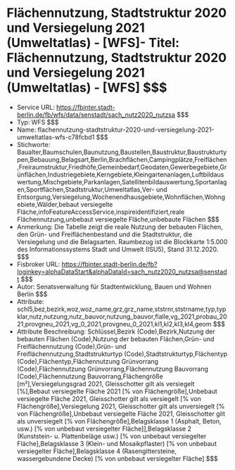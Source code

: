 # Flächennutzung, Stadtstruktur 2020 und Versiegelung 2021 (Umweltatlas) - [WFS]- Titel: Flächennutzung, Stadtstruktur 2020 und Versiegelung 2021 (Umweltatlas) - [WFS] $$$
- Service URL: https://fbinter.stadt-berlin.de/fb/wfs/data/senstadt/sach_nutz2020_nutzsa $$$
- Typ: WFS $$$
- Name: flachennutzung-stadtstruktur-2020-und-versiegelung-2021-umweltatlas-wfs-c78fcbd1 $$$
- Stichworte: Baualter,Baumschulen,Baunutzung,Baustellen,Baustruktur,Baustrukturtypen,Bebauung,Belagsart,Berlin,Brachflächen,Campingplätze,Freiflächen,Freiraumstruktur,Friedhöfe,Gemeinbedarf,Geodaten,Gewerbegebiete,Grünflächen,Industriegebiete,Kerngebiete,Kleingartenanlagen,Luftbildauswertung,Mischgebiete,Parkanlagen,Satellitenbildauswertung,Sportanlagen,Sportflächen,Stadtstruktur,Umweltatlas,Ver- und Entsorgung,Versiegelung,Wochenendhausgebiete,Wohnflächen,Wohngebiete,Wälder,bebaut versiegelte Fläche,infoFeatureAccessService,inspireidentifiziert,reale Flächennutzung,unbebaut versiegelte Fläche,unbebaute Flächen $$$
- Anmerkung: Die Tabelle zeigt die reale Nutzung der bebauten Flächen, den Grün- und Freiflächenbestand und die Stadtstruktur, die Versiegelung und die Belagsarten.
Raumbezug ist die Blockkarte 1:5.000 des Informationssystems Stadt und Umwelt (ISU5), Stand 31.12.2020. $$$
- Fisbroker URL: https://fbinter.stadt-berlin.de/fb?loginkey=alphaDataStart&alphaDataId=sach_nutz2020_nutzsa@senstadt $$$
- Autor: Senatsverwaltung für Stadtentwicklung, Bauen und Wohnen Berlin $$$
- Attribute: schl5,bez,bezirk,woz,woz_name,grz,grz_name,ststrnr,ststrname,typ,typklar,nutz,nutzung,nutz_bauvor,nutzung_bauvor,flalle,vg_2021,probau_2021,provgneu_2021,vg_0_2021,provgneu_0_2021,kl1,kl2,kl3,kl4,geom $$$
- Attribute Beschreibung: Schlüssel,Bezirk (Code),Bezirk,Nutzung der bebauten Flächen (Code),Nutzung der bebauten Flächen,Grün- und Freiflächennutzung (Code),Grün- und Freiflächennutzung,Stadtstrukturtyp (Code),Stadtstrukturtyp,Flächentyp (Code),Flächentyp,Flächennutzung Grünvorrang (Code),Flächennutzung Grünvorrang,Flächennutzung Bauvorrang (Code),Flächennutzung Bauvorrang,Flächengröße [m²],Versiegelungsgrad 2021, Gleisschotter gilt als versiegelt [%],Bebaut versiegelte Fläche 2021 [% von Flächengröße],Unbebaut versiegelte Fläche 2021, Gleisschotter gilt als versiegelt [% von Flächengröße],Versiegelung 2021, Gleisschotter gilt als unversiegelt [% von Flächengröße],Unbebaut versiegelte Fläche 2021, Gleisschotter gilt als unversiegelt [% von Flächengröße],Belagsklasse 1 (Asphalt, Beton, usw.) [% von unbebaut versiegelter Fläche]],Belagsklasse 2 (Kunststein- u. Plattenbeläge usw.) [% von unbebaut versiegelter Fläche],Belagsklasse 3 (Klein- und Mosaikpflaster) [% von unbebaut versiegelter Fläche],Belagsklasse 4 (Rasengittersteine, wassergebundene Decke) [% von unbebaut versiegelter Fläche] $$$
